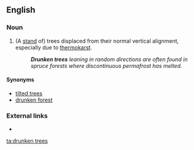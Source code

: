 ==English==

===Noun===
{{head|en|noun|head=[[drunken]] [[tree]]s}}

# {{context|forestry|pluralonly}} (A [[stand#Noun|stand]] of) trees displaced from their normal vertical alignment, especially due to [[thermokarst]].
#: '''''Drunken trees''' leaning in random directions are often found in spruce forests where discontinuous permafrost has melted.''

====Synonyms====
* [[tilted trees]]
* [[drunken forest]]

===External links===
* {{pedialite}}

[[ta:drunken trees]]